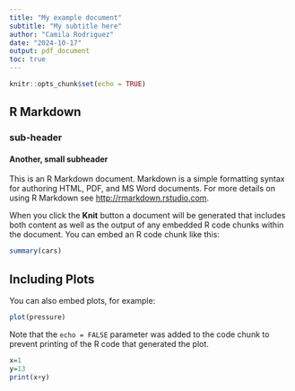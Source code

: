 ```yaml
---
title: "My example document"
subtitle: "My subtitle here"
author: "Camila Rodriguez"
date: "2024-10-17"
output: pdf_document
toc: true 
---
```


```r
knitr::opts_chunk$set(echo = TRUE)
```

## R Markdown
### sub-header
#### Another, small subheader

This is an R Markdown document. Markdown is a simple formatting syntax for authoring HTML, PDF, and MS Word documents. For more details on using R Markdown see <http://rmarkdown.rstudio.com>.

When you click the **Knit** button a document will be generated that includes both content as well as the output of any embedded R code chunks within the document. You can embed an R code chunk like this:

```r
summary(cars)
```

## Including Plots

You can also embed plots, for example:

```r
plot(pressure)
```

Note that the `echo = FALSE` parameter was added to the code chunk to prevent printing of the R code that generated the plot.


```r
x=1
y=13
print(x+y)

```

